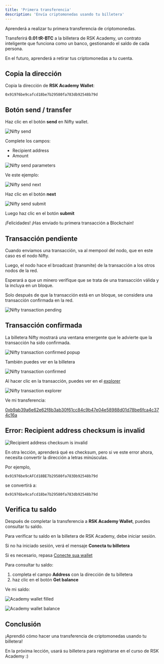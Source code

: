 ---
title: 'Primera transferencia'
description: 'Envía criptomonedas usando tu billetera'
---

Aprenderá a realizar tu primera transferencia de criptomonedas.

Transferirá **0.01 tR-BTC** a la billetera de RSK Academy, un contrato inteligente
que funciona como un banco, gestionando el saldo de cada persona.

En el futuro, aprenderá a retirar tus criptomonedas a tu cuenta.

## Copia la dirección

Copia la dirección de **RSK Academy Wallet**:

```
0x91976be9cafcd18be7b29580fa783db92548b79d
```

## Botón send / transfer 

Haz clic en el botón **send** en Nifty wallet. 

![Nifty send](/img/courses/dev/01/first-transfer/image-01.png)

Complete los campos:
- Recipient address
- Amount

![Nifty send parameters](/img/courses/dev/01/first-transfer/image-02.png)

Ve este ejemplo:

![Nifty send next](/img/courses/dev/01/first-transfer/image-03.png)

Haz clic en el botón **next**

![Nifty send submit](/img/courses/dev/01/first-transfer/image-05.png)

Luego haz clic en el botón **submit**

¡Felicidades! ¡Has enviado tu primera transacción a Blockchain!


## Transacción pendiente

Cuando enviamos una transacción, va al mempool del nodo, que en este caso es el nodo Nifty.

Luego, el nodo hace el broadcast (transmite) de la transacción a los otros nodos de la red.

Esperará a que un minero verifique que se trata de una transacción válida y la incluya en un bloque.

Solo después de que la transacción está en un bloque, se considera una transacción confirmada en la red.

![Nifty transaction pending](/img/courses/dev/01/first-transfer/image-06.png)

## Transacción confirmada

La billetera Nifty mostrará una ventana emergente que le advierte que la transacción ha sido confirmada.

![Nifty transaction confirmed popup](/img/courses/dev/01/first-transfer/image-07.png)

También puedes ver en la billetera

![Nifty transaction confirmed](/img/courses/dev/01/first-transfer/image-08.png)

Al hacer clic en la transacción, puedes ver en el [explorer](https://explorer.testnet.rsk.co/)

![Nifty transaction explorer](/img/courses/dev/01/first-transfer/image-09.png)

Ve mi transferencia:

[0xb9ab39a6e62e62f8b3ab30f61cc84c9b47e04e58988d01d78be6fca4c374c16a](https://explorer.testnet.rsk.co/tx/0xb9ab39a6e62e62f8b3ab30f61cc84c9b47e04e58988d01d78be6fca4c374c16a)

## Error: Recipient address checksum is invalid

![Recipient address checksum is invalid](/img/courses/dev/01/first-transfer/image-04.png)

En otra lección, aprenderá qué es checksum,
pero si ve este error ahora,
necesita convertir la dirección a letras minúsculas.

Por ejemplo,

`0x91976be9cAFCd18BE7b29580fa783Db92548b79d`

se convertirá a:

`0x91976be9cafcd18be7b29580fa783db92548b79d`

## Verifica tu saldo

Después de completar la transferencia a **RSK Academy Wallet**,
puedes consultar tu saldo.

Para verificar tu saldo en la billetera de RSK Academy, debe iniciar sesión.

Si no ha iniciado sesión, verá el mensaje **Conecta tu billetera**

Si es necesario, repasa
[Conecte sua wallet](/courses/dev/01/connecting-to-academy)

<AcademyWallet />

Para consultar tu saldo:
1. completa el campo **Address** con la dirección de tu billetera
2. haz clic en el botón **Get balance**

Ve mi saldo:

![Academy wallet filled](/img/courses/dev/01/first-transfer/image-12.png)

![Academy wallet balance](/img/courses/dev/01/first-transfer/image-13.png)

## Conclusión

¡Aprendió cómo hacer una transferencia de criptomonedas usando tu billetera!

En la próxima lección, usará su billetera para registrarse en el curso de RSK Academy :)


